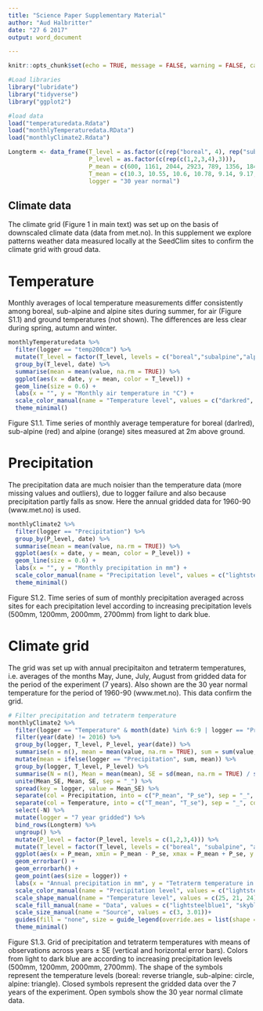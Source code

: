 ```yaml
---
title: "Science Paper Supplementary Material"
author: "Aud Halbritter"
date: "27 6 2017"
output: word_document

---
```


```r
knitr::opts_chunk$set(echo = TRUE, message = FALSE, warning = FALSE, cache = TRUE, dpi = 300)
```

```r
#Load libraries
library("lubridate")
library("tidyverse")
library("ggplot2")

#load data
load("temperaturedata.Rdata")
load("monthlyTemperaturedata.RData")
load("monthlyClimate2.Rdata")

Longterm <- data_frame(T_level = as.factor(c(rep("boreal", 4), rep("subalpine", 4), rep("alpine", 4))),
                       P_level = as.factor(c(rep(c(1,2,3,4),3))),
                       P_mean = c(600, 1161, 2044, 2923, 789, 1356, 1848, 3029, 596, 1321, 1925, 2725),
                       T_mean = c(10.3, 10.55, 10.6, 10.78, 9.14, 9.17, 8.77, 8.67, 6.17, 6.45, 5.87, 6.58),
                       logger = "30 year normal")


```


##  Climate data
The climate grid (Figure 1 in main text) was set up on the basis of downscaled climate data (data from met.no). In this supplement we explore patterns weather data measured locally at the SeedClim sites to confirm the climate grid with groud data.

# Temperature
Monthly averages of local temperature measurements differ consistently among boreal, sub-alpine and alpine sites during summer, for air (Figure S1.1) and ground temperatures (not shown). The differences are less clear during spring, autumn and winter.

```r
monthlyTemperaturedata %>% 
  filter(logger == "temp200cm") %>% 
  mutate(T_level = factor(T_level, levels = c("boreal","subalpine","alpine"))) %>% 
  group_by(T_level, date) %>% 
  summarise(mean = mean(value, na.rm = TRUE)) %>% 
  ggplot(aes(x = date, y = mean, color = T_level)) +
  geom_line(size = 0.6) +
  labs(x = "", y = "Monthly air temperature in °C") +
  scale_color_manual(name = "Temperature level", values = c("darkred", "red", "orange")) +
  theme_minimal()

```

Figure S1.1. Time series of monthly average temperature for boreal (darlred), sub-alpine (red) and alpine (orange) sites measured at 2m above ground.


# Precipitation
The precipitation data are much noisier than the temperature data (more missing values and outliers), due to logger failure and also because precipitation partly falls as snow. Here the annual gridded data for 1960-90 (www.met.no) is used.

```r
monthlyClimate2 %>% 
  filter(logger == "Precipitation") %>% 
  group_by(P_level, date) %>% 
  summarise(mean = mean(value, na.rm = TRUE)) %>% 
  ggplot(aes(x = date, y = mean, color = P_level)) +
  geom_line(size = 0.6) +
  labs(x = "", y = "Monthly precipitation in mm") +
  scale_color_manual(name = "Precipitation level", values = c("lightsteelblue1", "skyblue1", "steelblue3", "midnightblue")) +
  theme_minimal()
```

Figure S1.2. Time series of sum of monthly precipitation averaged across sites for each precipitation level according to increasing precipitation levels (500mm, 1200mm, 2000mm, 2700mm) from light to dark blue. 


# Climate grid
The grid was set up with annual precipitaiton and tetraterm temperatures, i.e. averages of the months May, June, July, August from gridded data for the period of the experiment (7 years). Also shown are the 30 year normal temperature for the period of 1960-90 (www.met.no). This data confirm the grid.

```r

# Filter precipitation and tetraterm temperature
monthlyClimate2 %>% 
  filter(logger == "Temperature" & month(date) %in% 6:9 | logger == "Precipitation") %>% 
  filter(year(date) != 2016) %>% 
  group_by(logger, T_level, P_level, year(date)) %>% 
  summarise(n = n(), mean = mean(value, na.rm = TRUE), sum = sum(value, na.rm = TRUE)) %>% 
  mutate(mean = ifelse(logger == "Precipitation", sum, mean)) %>% 
  group_by(logger, T_level, P_level) %>% 
  summarise(N = n(), Mean = mean(mean), SE = sd(mean, na.rm = TRUE) / sqrt(N)) %>% 
  unite(Mean_SE, Mean, SE, sep = "_") %>% 
  spread(key = logger, value = Mean_SE) %>% 
  separate(col = Precipitation, into = c("P_mean", "P_se"), sep = "_", convert = TRUE) %>% 
  separate(col = Temperature, into = c("T_mean", "T_se"), sep = "_", convert = TRUE) %>%
  select(-N) %>% 
  mutate(logger = "7 year gridded") %>% 
  bind_rows(Longterm) %>%
  ungroup() %>% 
  mutate(P_level = factor(P_level, levels = c(1,2,3,4))) %>% 
  mutate(T_level = factor(T_level, levels = c("boreal", "subalpine", "alpine"))) %>% 
  ggplot(aes(x = P_mean, xmin = P_mean - P_se, xmax = P_mean + P_se, y = T_mean, ymin = T_mean -T_se, ymax = T_mean + T_se, color = P_level, shape = T_level, fill = factor(ifelse(logger == "7 year gridded", P_level, logger)))) +
  geom_errorbar() +
  geom_errorbarh() +
  geom_point(aes(size = logger)) +
  labs(x = "Annual precipitation in mm", y = "Tetraterm temperature in °C") +
  scale_color_manual(name = "Precipitation level", values = c("lightsteelblue1", "skyblue1", "steelblue3", "midnightblue")) +
  scale_shape_manual(name = "Temperature level", values = c(25, 21, 24)) +
  scale_fill_manual(name = "Data", values = c("lightsteelblue1", "skyblue1", "steelblue3", "white", "midnightblue")) +
  scale_size_manual(name = "Source", values = c(3, 3.01))+
  guides(fill = "none", size = guide_legend(override.aes = list(shape = c(1, 16)))) +
  theme_minimal()
```

Figure S1.3. Grid of precipitation and tetraterm temperatures with means of observations across years ± SE (vertical and horizontal error bars). Colors from light to dark blue are according to increasing precipitation levels (500mm, 1200mm, 2000mm, 2700mm). The shape of the symbols represent the temperature levels (boreal: reverse triangle, sub-alpine: circle, alpine: triangle). Closed symbols represent the gridded data over the 7 years of the experiment. Open symbols show the 30 year normal climate data.


